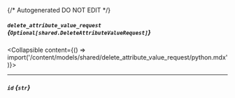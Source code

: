 {/* Autogenerated DO NOT EDIT  */}

##### `delete_attribute_value_request` *{`Optional[shared.DeleteAttributeValueRequest]`}*
<Collapsible content={() => import('/content/models/shared/delete_attribute_value_request/python.mdx')}>
</Collapsible>

---
##### `id` *{`str`}*

